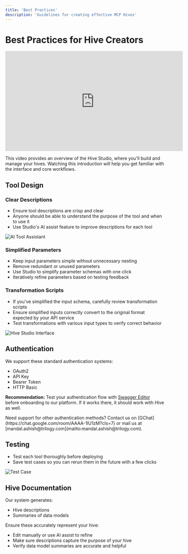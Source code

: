 ```yaml
---
title: 'Best Practices'
description: 'Guidelines for creating effective MCP Hives'
---
```


# Best Practices for Hive Creators

<iframe
  width="560"
  height="315"
  src="https://www.youtube.com/embed/m9F6ts2YUas"
  title="Hive Studio Overview"
  frameborder="0"
  allow="accelerometer; autoplay; clipboard-write; encrypted-media; gyroscope; picture-in-picture"
  allowfullscreen
></iframe>

This video provides an overview of the Hive Studio, where you'll build and manage your hives. Watching this introduction will help you get familiar with the interface and core workflows.

## Tool Design

### Clear Descriptions
- Ensure tool descriptions are crisp and clear
- Anyone should be able to understand the purpose of the tool and when to use it
- Use Studio's AI assist feature to improve descriptions for each tool

![AI Tool Assistant](/images/v3.0.0/ai-tool-assistant.png)

### Simplified Parameters
- Keep input parameters simple without unnecessary nesting
- Remove redundant or unused parameters
- Use Studio to simplify parameter schemas with one click
- Iteratively refine parameters based on testing feedback

### Transformation Scripts
- If you've simplified the input schema, carefully review transformation scripts
- Ensure simplified inputs correctly convert to the original format expected by your API service
- Test transformations with various input types to verify correct behavior

![Hive Studio Interface](/images/v3.0.0/hive-studio-interface.png)

## Authentication

We support these standard authentication systems:
- OAuth2
- API Key
- Bearer Token
- HTTP Basic

**Recommendation:** Test your authentication flow with [Swagger Editor](https://editor.swagger.io/) before onboarding to our platform. If it works there, it should work with Hive as well.

<Note>
Need support for other authentication methods? Contact us on [GChat](https://chat.google.com/room/AAAA-1lU1zM?cls=7) or mail us at [mandal.ashish@trilogy.com](mailto:mandal.ashish@trilogy.com).
</Note>

## Testing

- Test each tool thoroughly before deploying
- Save test cases so you can rerun them in the future with a few clicks

![Test Case](/images/v3.0.0/test-case-management.png)

## Hive Documentation

Our system generates:
- Hive descriptions
- Summaries of data models

Ensure these accurately represent your hive:
- Edit manually or use AI assist to refine
- Make sure descriptions capture the purpose of your hive
- Verify data model summaries are accurate and helpful 